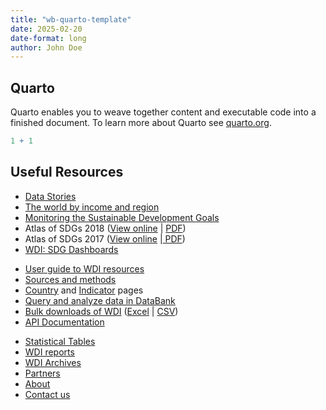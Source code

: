 ```yaml
---
title: "wb-quarto-template"
date: 2025-02-20
date-format: long
author: John Doe
---
```


:::::: grid
::: {.g-col-lg-2 .g-col-md-1 .g-col-sm-0 .g-col-0}
:::

::: {.g-col-lg-8 .g-col-md-10 .g-col-sm-12 .g-col-12}
## Quarto

Quarto enables you to weave together content and executable code into a finished document. To learn more about Quarto see [quarto.org](https://quarto.org).

```r
1 + 1
```
:::

::: {.g-col-lg-1 .g-col-md-1 .g-col-sm-0 .g-col-0}
:::
::::::



```{=html}
<div class="secondary-links">
  <div class="secondary-links-container">
      <div class="secondary-links-title">
        <h2>Useful Resources</h2>
      </div>
      <div class="grid">
        <div class="g-col-lg-4 g-col-md-4 g-col-sm-12">
          <ul>
            <li><a href="/world-development-indicators/stories.html">Data Stories</a></li>
            <li><a href="/world-development-indicators/the-world-by-income-and-region.html">The world by income and region</a></li>
            <li><a href="/world-development-indicators/wdi-and-the-sustainable-development-goals.html">Monitoring the Sustainable Development Goals</a></li>
            <li>Atlas of SDGs 2018 (<a href="http://datatopics.worldbank.org/sdgatlas/">View online</a> | <a href="https://openknowledge.worldbank.org/handle/10986/29788">PDF</a>)</li>
            <li>Atlas of SDGs 2017 (<a href="http://datatopics.worldbank.org/sdgatlas/archive/2017">View online</a> |<a href="https://openknowledge.worldbank.org/handle/10986/26306"> PDF</a>)</li>
            <li><a href="http://datatopics.worldbank.org/sdgs">WDI: SDG Dashboards</a></li>
          </ul>
        </div>
        <div class="g-col-lg-4 g-col-md-4 g-col-sm-12 center-left-border">
          <ul>
            <li><a href="/world-development-indicators/user-guide.html">User guide to WDI resources</a></li>
            <li><a href="/world-development-indicators/sources-and-methods.html">Sources and methods</a></li>
            <li><a href="https://data.worldbank.org/country">Country</a> and <a href="https://data.worldbank.org/indicator">Indicator</a> pages</li>
            <li><a href="http://databank.worldbank.org/wdi">Query and analyze data in DataBank</a></li>
            <li><a href="https://data.worldbank.org/data-catalog/world-development-indicators">Bulk downloads of WDI</a> (<a href="http://databank.worldbank.org/data/download/WDI_excel.zip">Excel</a> | <a href="http://databank.worldbank.org/data/download/WDI_csv.zip">CSV</a>)</li>
            <li><a href="https://datahelpdesk.worldbank.org/knowledgebase/articles/889386">API Documentation</a></li>
          </ul>
        </div>
        <div class="g-col-lg-4 g-col-md-4 g-col-sm-12 center-left-border">
          <ul>
            <li><a href="http://wdi.worldbank.org/tables">Statistical Tables</a></li>
            <li><a href="/world-development-indicators/world-development-indicators-reports.html">WDI reports</a></li>
            <li><a href="/world-development-indicators/wdi-archives.html">WDI Archives</a></li>
            <li><a href="/world-development-indicators/partners.html">Partners</a></li>
            <li><a href="/world-development-indicators/about-world-development-indicators.html">About</a></li>
            <li><a href="mailto:data@worldbank.org?Subject=WDI%20Website%20Query" target="_top">Contact us</a></li>
          </ul>
        </div>
      </div>
    </div>
</div>
```
